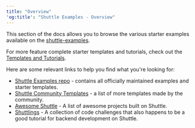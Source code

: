 ```yaml
---
title: "Overview"
'og:title': "Shuttle Examples - Overview"
---
```


This section of the docs allows you to browse the various starter examples available on the [shuttle-examples](https://github.com/shuttle-hq/shuttle-examples#readme).

For more feature complete starter templates and tutorials, check out the [Templates and Tutorials](/templates).

Here are some relevant links to help you find what you're looking for:

- [Shuttle Examples repo](https://github.com/shuttle-hq/shuttle-examples#readme) - contains all officially maintained examples and starter templates.
- [Shuttle Community Templates](https://github.com/shuttle-hq/shuttle-examples#community-examples) - a list of more templates made by the community.
- [Awesome Shuttle](https://github.com/shuttle-hq/awesome-shuttle#readme) - A list of awesome projects built on Shuttle.
- [Shuttlings](https://github.com/shuttle-hq/shuttlings) - A collection of code challenges that also happens to be a good tutorial for backend development on Shuttle.
